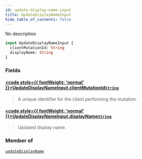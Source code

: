 ```yaml
---
id: update-display-name-input
title: UpdateDisplayNameInput
hide_table_of_contents: false
---
```








No description

```graphql
input UpdateDisplayNameInput {
  clientMutationId: String
  displayName: String
}
```


### Fields

#### [<code style={{ fontWeight: 'normal' }}>UpdateDisplayNameInput.<b>clientMutationId</b></code>](#)<Bullet />[`String`](/gql-api/scalars/string) <Badge class="secondary" text="scalar"/>
> A unique identifier for the client performing the mutation.
> 

#### [<code style={{ fontWeight: 'normal' }}>UpdateDisplayNameInput.<b>displayName</b></code>](#)<Bullet />[`String`](/gql-api/scalars/string) <Badge class="secondary" text="scalar"/>
> Updated display name.
> 



### Member of

[`updateDisplayName`](/gql-api/mutations/update-display-name)  <Badge class="secondary" text="mutation"/>



